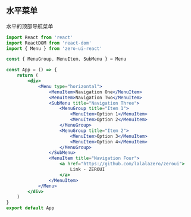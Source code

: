 ## 水平菜单

水平的顶部导航菜单

```jsx
import React from 'react'
import ReactDOM from 'react-dom'
import { Menu } from 'zero-ui-react'

const { MenuGroup, MenuItem, SubMenu } = Menu

const App = () => {
    return (
        <div>
            <Menu type="horizontal">
                <MenuItem>Navigation One</MenuItem>
                <MenuItem>Navigation Two</MenuItem>
                <SubMenu title="Navigation Three">
                    <MenuGroup title="Item 1">
                        <MenuItem>Option 1</MenuItem>
                        <MenuItem>Option 2</MenuItem>
                    </MenuGroup>
                    <MenuGroup title="Item 2">
                        <MenuItem>Option 3</MenuItem>
                        <MenuItem>Option 4</MenuItem>
                    </MenuGroup>
                </SubMenu>
                <MenuItem title="Navigation Four">
                    <a href="https://github.com/lalalazero/zeroui">
                        Link - ZEROUI
                    </a>
                </MenuItem>
            </Menu>
        </div>
    )
}
export default App
```
